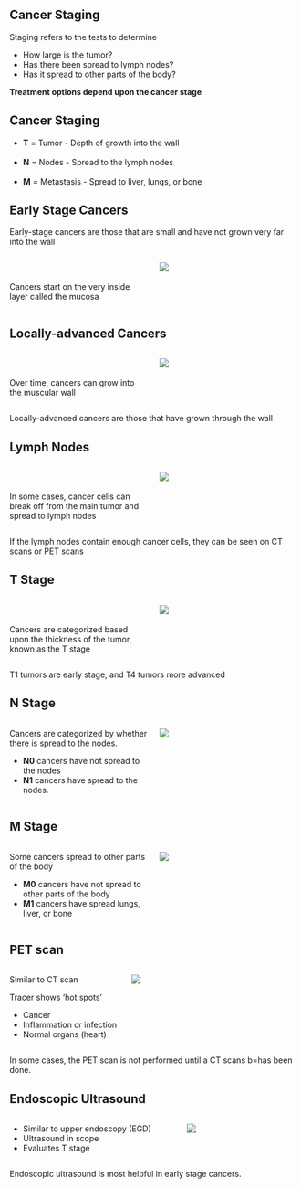 ## Cancer Staging

Staging refers to the tests to determine

-   How large is the tumor?
-   Has there been spread to lymph nodes?
-   Has it spread to other parts of the body?

**Treatment options depend upon the cancer stage**

## Cancer Staging {tbl-colwidths="[20,10,70]"}

-   **T** = Tumor - Depth of growth into the wall\
    \
-   **N** = Nodes - Spread to the lymph nodes\
    \
-   **M** = Metastasis - Spread to liver, lungs, or bone

## Early Stage Cancers

::: {.content-hidden unless-format="docx"}
Early-stage cancers are those that are small and have not grown very far into the wall
:::

:::::: columns
::: {.column width="50%"}
\
\
Cancers start on the very inside layer called the mucosa
:::

:::: {.column width="50%"}
::: {.content-visible unless-format="docx"}
![](https://deidt7p41jzcy.cloudfront.net/tumor21_ai.png)
:::
::::
::::::

## Locally-advanced Cancers

:::::: columns
::: {.column width="50%"}
\
\
Over time, cancers can grow into the muscular wall
:::

:::: {.column width="50%"}
::: {.content-visible unless-format="docx"}
![](https://deidt7p41jzcy.cloudfront.net/tumor24_ai.png)
:::
::::
::::::

::: {.content-hidden unless-format="docx"}
Locally-advanced cancers are those that have grown through the wall
:::

## Lymph Nodes

:::::: columns
::: {.column width="50%"}
\
\
In some cases, cancer cells can break off from the main tumor and spread to lymph nodes
:::

:::: {.column width="50%"}
::: {.content-visible unless-format="docx"}
![](https://deidt7p41jzcy.cloudfront.net/tumor25b_ai.png)
:::
::::
::::::

::: {.content-hidden unless-format="docx"}
If the lymph nodes contain enough cancer cells, they can be seen on CT scans or PET scans
:::

## T Stage

:::::: columns
::: {.column width="50%"}
\
\
Cancers are categorized based upon the thickness of the tumor, known as the T stage
:::

:::: {.column width="50%"}
::: {.content-visible unless-format="docx"}
![](https://deidt7p41jzcy.cloudfront.net/tumor_t_full.png)
:::
::::
::::::

::: {.content-hidden unless-format="docx"}
T1 tumors are early stage, and T4 tumors more advanced
:::

## N Stage

:::::: columns
::: {.column width="50%"}
Cancers are categorized by whether there is spread to the nodes.

-   **N0** cancers have not spread to the nodes
-   **N1** cancers have spread to the nodes.
:::

:::: {.column width="50%"}
::: {.content-visible unless-format="docx"}
![](https://deidt7p41jzcy.cloudfront.net/tumor_t3_nodes_labels.png)
:::
::::
::::::

## M Stage

:::::: columns
::: {.column width="50%"}
Some cancers spread to other parts of the body

-   **M0** cancers have not spread to other parts of the body
-   **M1** cancers have spread lungs, liver, or bone
:::

:::: {.column width="50%"}
::: {.content-visible unless-format="docx"}
![](https://deidt7p41jzcy.cloudfront.net/Eso_M_Stage.png)
:::
::::
::::::

## PET scan

:::::: columns
::: {.column width="40%"}
Similar to CT scan

Tracer shows 'hot spots'

-   Cancer
-   Inflammation or infection
-   Normal organs (heart)
:::

:::: {.column width="60%"}
::: {.content-visible unless-format="docx"}
![](https://deidt7p41jzcy.cloudfront.net/PetImage.png)
:::
::::
::::::

::: {.content-hidden unless-format="docx"}
In some cases, the PET scan is not performed until a CT scans b=has been done.
:::

## Endoscopic Ultrasound

:::::: columns
::: {.column width="60%"}
-   Similar to upper endoscopy (EGD)
-   Ultrasound in scope
-   Evaluates T stage
:::

:::: {.column width="40%"}
::: {.content-visible unless-format="docx"}
![](https://deidt7p41jzcy.cloudfront.net/EUSArtboard.png)
:::
::::
::::::

::: {.content-hidden unless-format="docx"}
Endoscopic ultrasound is most helpful in early stage cancers.
:::
